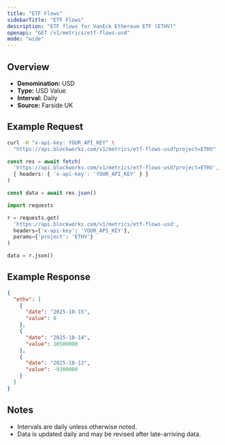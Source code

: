 ```yaml
---
title: "ETF Flows"
sidebarTitle: "ETF Flows"
description: "ETF flows for VanEck Ethereum ETF (ETHV)"
openapi: "GET /v1/metrics/etf-flows-usd"
mode: "wide"
---
```


## Overview

- **Denomination:** USD
- **Type:** USD Value
- **Interval:** Daily
- **Source:** Farside UK

## Example Request

<CodeGroup>

```bash cURL
curl -H "x-api-key: YOUR_API_KEY" \
  "https://api.blockworks.com/v1/metrics/etf-flows-usd?project=ETHV"
```

```typescript TypeScript
const res = await fetch(
  'https://api.blockworks.com/v1/metrics/etf-flows-usd?project=ETHV',
  { headers: { 'x-api-key': 'YOUR_API_KEY' } }
)

const data = await res.json()
```

```python Python
import requests

r = requests.get(
  'https://api.blockworks.com/v1/metrics/etf-flows-usd',
  headers={'x-api-key': 'YOUR_API_KEY'},
  params={'project': 'ETHV'}
)

data = r.json()
```

</CodeGroup>

## Example Response

```json
{
  "ethv": [
    {
      "date": "2025-10-15",
      "value": 0
    },
    {
      "date": "2025-10-14",
      "value": 10500000
    },
    {
      "date": "2025-10-13",
      "value": -9300000
    }
  ]
}
```

## Notes
- Intervals are daily unless otherwise noted.
- Data is updated daily and may be revised after late-arriving data.